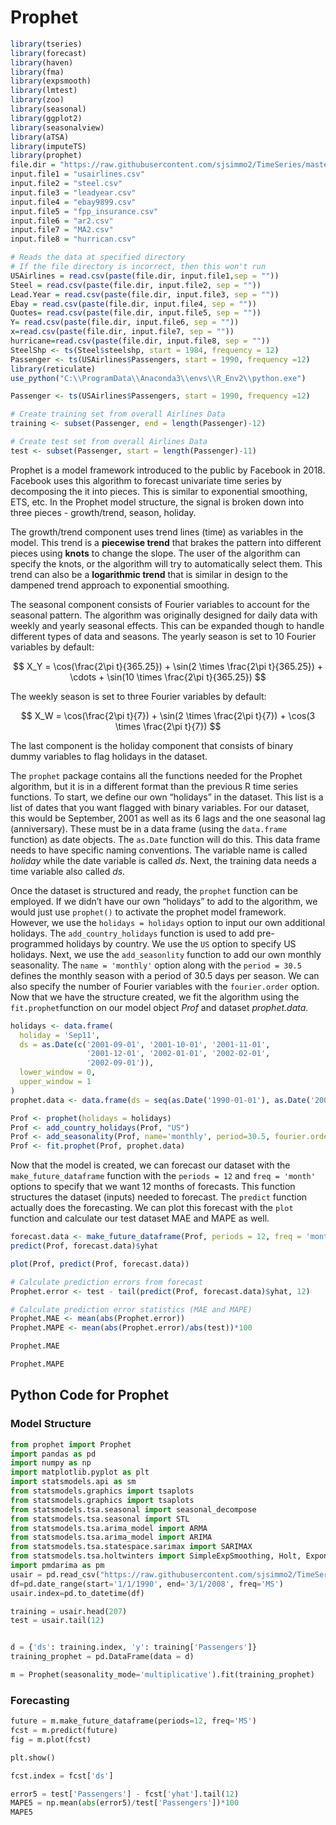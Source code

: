 # Prophet

```r
library(tseries)
library(forecast)
library(haven)
library(fma)
library(expsmooth)
library(lmtest)
library(zoo)
library(seasonal)
library(ggplot2)
library(seasonalview)
library(aTSA)
library(imputeTS)
library(prophet)
file.dir = "https://raw.githubusercontent.com/sjsimmo2/TimeSeries/master/" 
input.file1 = "usairlines.csv"
input.file2 = "steel.csv"
input.file3 = "leadyear.csv"
input.file4 = "ebay9899.csv"
input.file5 = "fpp_insurance.csv" 
input.file6 = "ar2.csv"
input.file7 = "MA2.csv"
input.file8 = "hurrican.csv"

# Reads the data at specified directory
# If the file directory is incorrect, then this won't run
USAirlines = read.csv(paste(file.dir, input.file1,sep = ""))
Steel = read.csv(paste(file.dir, input.file2, sep = ""))
Lead.Year = read.csv(paste(file.dir, input.file3, sep = ""))
Ebay = read.csv(paste(file.dir, input.file4, sep = ""))
Quotes= read.csv(paste(file.dir, input.file5, sep = ""))
Y= read.csv(paste(file.dir, input.file6, sep = ""))
x=read.csv(paste(file.dir, input.file7, sep = ""))
hurricane=read.csv(paste(file.dir, input.file8, sep = ""))
SteelShp <- ts(Steel$steelshp, start = 1984, frequency = 12)
Passenger <- ts(USAirlines$Passengers, start = 1990, frequency =12)
library(reticulate)
use_python("C:\\ProgramData\\Anaconda3\\envs\\R_Env2\\python.exe")
```

```r
Passenger <- ts(USAirlines$Passengers, start = 1990, frequency =12)

# Create training set from overall Airlines Data
training <- subset(Passenger, end = length(Passenger)-12)

# Create test set from overall Airlines Data
test <- subset(Passenger, start = length(Passenger)-11)
```

Prophet is a model framework introduced to the public by Facebook in 2018. Facebook uses this algorithm to forecast univariate time series by decomposing the it into pieces. This is similar to exponential smoothing, ETS, etc. In the Prophet model structure, the signal is broken down into three pieces - growth/trend, season, holiday.

The growth/trend component uses trend lines (time) as variables in the model. This trend is a **piecewise trend** that brakes the pattern into different pieces using **knots** to change the slope. The user of the algorithm can specify the knots, or the algorithm will try to automatically select them. This trend can also be a **logarithmic trend** that is similar in design to the dampened trend approach to exponential smoothing.

The seasonal component consists of Fourier variables to account for the seasonal pattern. The algorithm was originally designed for daily data with weekly and yearly seasonal effects. This can be expanded though to handle different types of data and seasons. The yearly season is set to 10 Fourier variables by default:

$$
X_Y = \cos(\frac{2\pi t}{365.25}) + \sin(2 \times \frac{2\pi t}{365.25}) + \cdots + \sin(10 \times \frac{2\pi t}{365.25})
$$

The weekly season is set to three Fourier variables by default:

$$
X_W = \cos(\frac{2\pi t}{7}) + \sin(2 \times \frac{2\pi t}{7}) + \cos(3 \times \frac{2\pi t}{7})
$$

The last component is the holiday component that consists of binary dummy variables to flag holidays in the dataset.

The `prophet` package contains all the functions needed for the Prophet algorithm, but it is in a different format than the previous R time series functions. To start, we define our own "holidays" in the dataset. This list is a list of dates that you want flagged with binary variables. For our dataset, this would be September, 2001 as well as its 6 lags and the one seasonal lag (anniversary). These must be in a data frame (using the `data.frame` function) as date objects. The `as.Date` function will do this. This data frame needs to have specific naming conventions. The variable name is called *holiday* while the date variable is called *ds*. Next, the training data needs a time variable also called *ds*.

Once the dataset is structured and ready, the `prophet` function can be employed. If we didn't have our own "holidays" to add to the algorithm, we would just use `prophet()` to activate the prophet model framework. However, we use the `holidays = holidays` option to input our own additional holidays. The `add_country_holidays` function is used to add pre-programmed holidays by country. We use the `US` option to specify US holidays. Next, we use the `add_seasonlity` function to add our own monthly seasonality. The `name = 'monthly'` option along with the `period = 30.5` defines the monthly season with a period of 30.5 days per season. We can also specify the number of Fourier variables with the `fourier.order` option. Now that we have the structure created, we fit the algorithm using the `fit.prophet`function on our model object *Prof* and dataset *prophet.data*.

```r
holidays <- data.frame(
  holiday = 'Sep11',
  ds = as.Date(c('2001-09-01', '2001-10-01', '2001-11-01',
                 '2001-12-01', '2002-01-01', '2002-02-01',
                 '2002-09-01')),
  lower_window = 0,
  upper_window = 1
)
prophet.data <- data.frame(ds = seq(as.Date('1990-01-01'), as.Date('2007-03-01'), by = 'm'), y = training)

Prof <- prophet(holidays = holidays)
Prof <- add_country_holidays(Prof, "US")
Prof <- add_seasonality(Prof, name='monthly', period=30.5, fourier.order=6)
Prof <- fit.prophet(Prof, prophet.data)
```

Now that the model is created, we can forecast our dataset with the `make_future_dataframe` function with the `periods = 12` and `freq = 'month'` options to specify that we want 12 months of forecasts. This function structures the dataset (inputs) needed to forecast. The `predict` function actually does the forecasting. We can plot this forecast with the `plot` function and calculate our test dataset MAE and MAPE as well.

```r
forecast.data <- make_future_dataframe(Prof, periods = 12, freq = 'month')
predict(Prof, forecast.data)$yhat
```

```r
plot(Prof, predict(Prof, forecast.data))
```

```r
# Calculate prediction errors from forecast
Prophet.error <- test - tail(predict(Prof, forecast.data)$yhat, 12)
```

```r
# Calculate prediction error statistics (MAE and MAPE)
Prophet.MAE <- mean(abs(Prophet.error))
Prophet.MAPE <- mean(abs(Prophet.error)/abs(test))*100

Prophet.MAE
```

```r
Prophet.MAPE
```

## Python Code for Prophet

### Model Structure

```python
from prophet import Prophet
import pandas as pd
import numpy as np
import matplotlib.pyplot as plt
import statsmodels.api as sm
from statsmodels.graphics import tsaplots
from statsmodels.graphics import tsaplots
from statsmodels.tsa.seasonal import seasonal_decompose
from statsmodels.tsa.seasonal import STL
from statsmodels.tsa.arima_model import ARMA
from statsmodels.tsa.arima_model import ARIMA
from statsmodels.tsa.statespace.sarimax import SARIMAX
from statsmodels.tsa.holtwinters import SimpleExpSmoothing, Holt, ExponentialSmoothing
import pmdarima as pm
usair = pd.read_csv("https://raw.githubusercontent.com/sjsimmo2/TimeSeries/master/usairlines.csv")
df=pd.date_range(start='1/1/1990', end='3/1/2008', freq='MS')
usair.index=pd.to_datetime(df)

training = usair.head(207)
test = usair.tail(12)


d = {'ds': training.index, 'y': training['Passengers']}
training_prophet = pd.DataFrame(data = d)
```

```python
m = Prophet(seasonality_mode='multiplicative').fit(training_prophet)

```

### Forecasting

```python
future = m.make_future_dataframe(periods=12, freq='MS')
fcst = m.predict(future)
fig = m.plot(fcst)

plt.show()
```

```python
fcst.index = fcst['ds']

error5 = test['Passengers'] - fcst['yhat'].tail(12)
MAPE5 = np.mean(abs(error5)/test['Passengers'])*100
MAPE5
```
